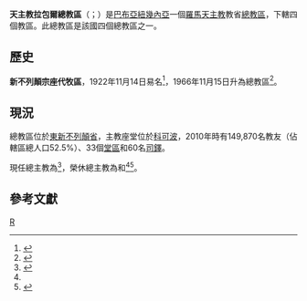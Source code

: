 {{Multiple issues|
{{Primarysources|time=2020-06-21T06:18:07+00:00}}
{{Refimprove|time=2020-06-21T06:18:07+00:00}}
}}
{{noteTA
|G1 = TO
}}
{{Infobox Roman Catholic diocese
|Roman Catholic Diocese of = 天主教拉包爾總教區
|Latin name of diocese = Archidioecesis Rabaulensis
|border = catholic
|image = 
|caption =
|coat_of_arms = [[File:Archdiocese_of_Rabaul.jpg|175px]]
|coat_of_arms_caption = 總教區牧徽
|location = [[巴布亞紐幾內亞|巴布亞紐幾內亞]]
|territory =[[東新不列顛省|東新不列顛省]]
|population = 149,870
|rite = [[羅馬禮|羅馬禮]]
|patron =
|province = 拉包爾
|established = {{fact|1896年}}
|cathedral = [[聖心主教座堂_(科可波)|聖心主教座堂]]
|co-cathedral = 聖方濟各沙勿略主教座堂
|leadership = 總主教
|website =
|pope = {{incumbent pope}}
|metropolitan = {{link-de|羅格·塔塔邁|Rochus Tatamai|羅格·若瑟·塔塔邁}}
|coadjutor archbishop =
|auxiliary =
|emeritus = {{link-de|嘉祿·黑塞|Karl Hesse}}（榮休總主教）<br />{{link-de|方濟各·潘菲洛|Francesco Panfilo}}（榮休總主教）
}}

'''天主教拉包爾總教區'''（{{lang-la|Archidioecesis Rabaulensis}}；{{lang-en|Archdiocese of Rabaul}}）是[[巴布亞紐幾內亞|巴布亞紐幾內亞]]一個[[羅馬天主教|羅馬天主教]]教省[[總教區|總教區]]，下轄四個教區。此總教區是該國四個總教區之一。

==歷史==
'''新不列顛宗座代牧區'''{{fact|於1889年5月10日設立}}，1922年11月14日易名<ref>{{cite book |title=ACTA APOSTOLICAE SEDIS |volume=XIV |year=1922 |publisher=Typis Polyglottis Vaticanis |pages=646-647 |url=https://www.vatican.va/archive/aas/documents/AAS-14-1922-ocr.pdf |accessdate=2020-06-21 |archiveurl=https://web.archive.org/web/20200621054732/https://www.vatican.va/archive/aas/documents/AAS-14-1922-ocr.pdf |archivedate=2020-06-21 |language=la |dead-url=no }}</ref>，1966年11月15日升為總教區<ref>{{cite web |title=NOVAE GUINEAE ORIENTALIS ET INSULARUM ADIACENTIUM |url=https://w2.vatican.va/content/paul-vi/la/apost_constitutions/documents/hf_p-vi_apc_19661115_novae-guineae.html |publisher=Libreria Editrice Vaticana |accessdate=2020-06-21 |archiveurl=https://web.archive.org/web/20200621060554/https://w2.vatican.va/content/paul-vi/la/apost_constitutions/documents/hf_p-vi_apc_19661115_novae-guineae.html |archivedate=2020-06-21 |language=la |date=1966-11-15 |dead-url=no }}</ref>。

==現況==
總教區位於[[東新不列顛省|東新不列顛省]]，主教座堂位於[[科可波|科可波]]，2010年時有149,870名教友（佔轄區總人口52.5%）、33個[[堂區|堂區]]和60名[[司鐸|司鐸]]。

現任總主教為{{link-de|羅格·塔塔邁|Rochus Tatamai|羅格·若瑟·塔塔邁}}<ref name="Vatican20200619">{{cite press release |title=Resignations and Appointments, 19.06.2020 |url=https://press.vatican.va/content/salastampa/en/bollettino/pubblico/2020/06/19/200619a.html |publisher=Holy See Press Office |accessdate=2020-06-21 |archiveurl=https://web.archive.org/web/20200619181518/https://press.vatican.va/content/salastampa/en/bollettino/pubblico/2020/06/19/200619a.html |archivedate=2020-06-19 |language=en |date=2020-06-19 |dead-url=no }}</ref>，榮休總主教為{{link-de|嘉祿·黑塞|Karl Hesse}}和{{link-de|方濟各·潘菲洛|Francesco Panfilo}}<ref name="Vatican20200619" /><ref>{{cite press release |title=RINUNCE E NOMINE, 11.08.2011 |url=https://press.vatican.va/content/salastampa/it/bollettino/pubblico/2011/08/11/0469/01157.html |publisher=Sala Stampa della Santa Sede |accessdate=2020-06-21 |archiveurl=https://web.archive.org/web/20200621060923/https://press.vatican.va/content/salastampa/it/bollettino/pubblico/2011/08/11/0469/01157.html |archivedate=2020-06-21 |language=it |date=2011-08-11 |dead-url=no }}</ref>。
==參考文獻==
{{reflist}}

{{巴布亞紐幾內亞天主教教區}}

[[Category:巴布亞紐幾內亞天主教教區|R]]